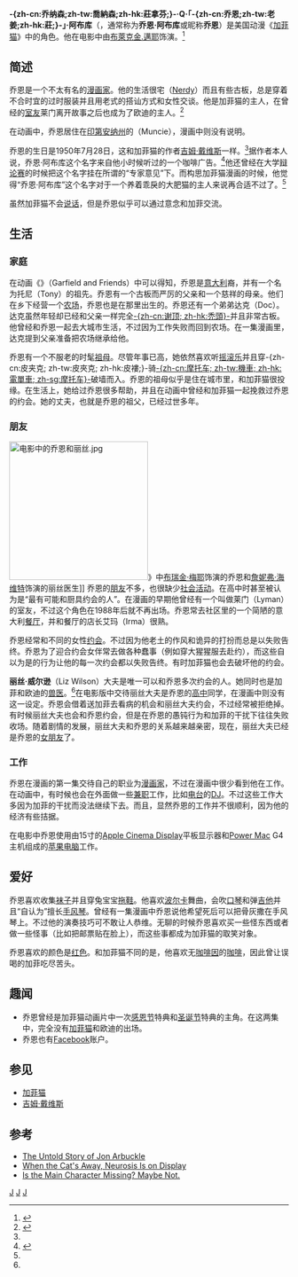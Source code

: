 {{NoteTA
|T=zh-cn:乔恩·阿布库;zh-tw:姜·艾伯克;zh-hk:莊阿北;
|1=zh-cn:乔恩·阿布库;zh-tw:姜·艾伯克;zh-hk:莊阿北;
|2=zh-cn:乔恩;zh-tw:老姜;zh-hk:阿北;
|3=zh-cn:阿布库;zh-tw:艾伯克;zh-hk:阿北;
|4=zh-cn:欧迪; zh-tw:歐弟; zh-hk:阿的;
|5=zh-cn:大夫; zh-tw:大夫; zh-hk:醫生;
}}
{{Infobox animanga character
| name         = 乔恩·阿布库
| series       =
| image        = 
| caption      = 加菲猫官方网站上的乔恩·阿布库截图
| first        = 1978年6月19日
| creator      = [[吉姆·戴维斯|吉姆·戴维斯]]
| portrayer   = [[布萊克金·邁耶|布萊克金·邁耶]]（真人电影）
| voiced by    =[[Thom_Huge|Thom Huge]]于大部分动画片中
| age          =29岁
| gender       =男
| species      =[[人类|人类]]
| born         =1950年7月28日
| occupation   =[[漫画家|漫画家]]
| relatives    =父亲<br/>母亲<br/>达克·阿布库（弟弟）<br/>祖母<br/>丽丝·威尔逊（女友）
}}
'''-{zh-cn:乔纳森;zh-tw:喬納森;zh-hk:莊拿芬;}-·Q·「-{zh-cn:乔恩;zh-tw:老姜;zh-hk:莊;}-」·阿布库'''（{{lang-en|Jonathan Q. "Jon" Arbuckle}}，通常称为'''乔恩·阿布库'''或昵称'''乔恩'''）是美国动漫《[[加菲猫|加菲猫]]》中的角色。他在电影中由[[布萊克金.邁耶|布萊克金.邁耶]]饰演。<ref>{{Cite web |url=http://www.douban.com/subject/1760104/ |title=豆瓣中的介绍 |access-date=2009-12-04 |archive-date=2009-12-24 |archive-url=https://web.archive.org/web/20091224000618/http://www.douban.com/subject/1760104/ }}</ref>

==简述==
乔恩是一个不太有名的[[漫画家|漫画家]]。他的生活很宅（[[Nerd|Nerdy]]）而且有些古板，总是穿着不合时宜的过时服装并且用老式的搭讪方式和女性交谈。他是加菲猫的主人，在曾经的[[室友|室友]]莱门离开故事之后也成为了欧迪的主人。<ref name="Bio">{{Cite web |url=http://en.allexperts.com/e/g/ga/garfield.htm |title=Garfield at AllExperts |accessdate=2009-12-04 |archive-date=2009-12-08 |archive-url=https://web.archive.org/web/20091208140548/http://en.allexperts.com/e/g/ga/garfield.htm |dead-url=no }}</ref>

在动画中，乔恩居住在[[印第安纳州|印第安纳州]]的{{tsl|en|Muncie, Indiana||曼西市}}（Muncie），漫画中则没有说明。

乔恩的生日是1950年7月28日，这和加菲猫的作者[[吉姆·戴维斯|吉姆·戴维斯]]一样。<ref name="Bio" />据作者本人说，乔恩·阿布库这个名字来自他小时候听过的一个咖啡广告。<ref name="Bio2">{{Cite web |url=http://www.garfield.com/about/character.html |title=加菲猫官方网站的介绍(英文) |accessdate=2009-12-04 |archive-date=2007-11-02 |archive-url=https://web.archive.org/web/20071102105804/http://garfield.com/about/character.html |dead-url=no }}</ref>他还曾经在大学[[辩论赛|辩论赛]]的时候把这个名字挂在所谓的“专家意见”下。而构思加菲猫漫画的时候，他觉得“乔恩·阿布库”这个名字对于一个养着乖戾的大肥猫的主人来说再合适不过了。<ref name="Bio2" />

虽然加菲猫不会[[说话|说话]]，但是乔恩似乎可以通过意念和加菲交流。

==生活==
===家庭===
在动画《{{tsl|en|Garfield and Friends||加菲猫和他的朋友们}}》（Garfield and Friends）中可以得知，乔恩是[[意大利|意大利]]裔，并有一个名为托尼（Tony）的祖先。乔恩有一个古板而严厉的父亲和一个慈祥的母亲。他们在乡下经营一个[[农场|农场]]，乔恩也是在那里出生的。乔恩还有一个弟弟达克（Doc）。达克虽然年轻却已经和父亲一样完全[[禿頭|-{zh-cn:谢顶; zh-hk:禿頭}-]]并且非常古板。他曾经和乔恩一起去大城市生活，不过因为工作失败而回到农场。在一集漫画里，达克提到父亲准备把农场继承给他。

乔恩有一个不服老的时髦[[祖母|祖母]]。尽管年事已高，她依然喜欢听[[摇滚乐|摇滚乐]]并且穿-{zh-cn:皮夹克; zh-tw:皮夾克; zh-hk:皮褸;}-骑[[摩托车|-{zh-cn:摩托车; zh-tw:機車; zh-hk:電單車; zh-sg:摩托车}-]]破墙而入。乔恩的祖母似乎是住在城市里，和加菲猫很投缘。在生活上，她给过乔恩很多帮助，并且在动画中曾经和加菲猫一起挽救过乔恩的约会。她的丈夫，也就是乔恩的祖父，已经过世多年。

===朋友===
[[File:电影中的乔恩和丽丝.jpg|250px]]》中[[布瑞金·梅耶|布瑞金·梅耶]]饰演的乔恩和[[珍妮佛·樂芙·休伊|詹妮弗·海维特]]饰演的丽丝医生]]
乔恩的[[朋友|朋友]]不多，也很缺少[[社交|社会活动]]。在高中时甚至被认为是“最有可能和厨具约会的人”。在漫画的早期他曾经有一个叫做莱门（Lyman）的室友，不过这个角色在1988年后就不再出场。乔恩常去社区里的一个简陋的意大利[[餐厅|餐厅]]，并和餐厅的店长艾玛（Irma）很熟。

乔恩经常和不同的女性[[约会|约会]]。不过因为他老土的作风和诡异的打扮而总是以失败告终。乔恩为了迎合约会女伴常去做各种蠢事（例如穿大猩猩服去赴约），而这些自以为是的行为让他的每一次约会都以失败告终。有时加菲猫也会去破坏他的约会。

'''丽丝·威尔逊'''（Liz Wilson）大夫是唯一可以和乔恩多次约会的人。她同时也是加菲和欧迪的[[兽医|兽医]]。<ref name="Bio" />在电影版中交待丽丝大夫是乔恩的[[高中|高中]]同学，在漫画中则没有这一设定。乔恩会借着送加菲去看病的机会和丽丝大夫约会，不过经常被拒绝掉。有时候丽丝大夫也会和乔恩约会，但是在乔恩的愚钝行为和加菲的干扰下往往失败收场。随着剧情的发展，丽丝大夫和乔恩的关系越来越亲密，现在，丽丝大夫已经是乔恩的[[女朋友|女朋友]]了。

===工作===
乔恩在漫画的第一集交待自己的职业为[[漫画家|漫画家]]，不过在漫画中很少看到他在工作。在动画中，有时候也会在外面做一些[[兼职|兼职]]工作，比如[[电台|电台]]的[[DJ|DJ]]。不过这些工作大多因为加菲的干扰而没法继续下去。而且，显然乔恩的工作并不很顺利，因为他的经济有些拮据。

在电影中乔恩使用由15寸的[[Apple_Cinema_Display|Apple Cinema Display]]平板显示器和[[Power_Mac|Power Mac]] G4主机组成的[[苹果机|苹果电脑]]工作。

==爱好==
乔恩喜欢收集[[袜子|袜子]]并且穿兔宝宝[[拖鞋|拖鞋]]。他喜欢[[波尔卡|波尔卡]]舞曲，会吹[[口琴|口琴]]和弹[[吉他|吉他]]并且“自认为”擅长[[手风琴|手风琴]]。曾经有一集漫画中乔恩说他希望死后可以把骨灰撒在手风琴上。不过他的演奏技巧可不敢让人恭维。无聊的时候乔恩喜欢买一些怪东西或者做一些怪事（比如把邮票贴在脸上），而这些事都成为加菲猫的取笑对象。

乔恩喜欢的颜色是[[红色|红色]]。和加菲猫不同的是，他喜欢无[[咖啡因|咖啡因]]的[[咖啡|咖啡]]，因此曾让误喝的加菲吃尽苦头。

==趣闻==
*乔恩曾经是加菲猫动画片中一次[[感恩节|感恩节]]特典和[[圣诞节|圣诞节]]特典的主角。在这两集中，完全没有[[加菲猫|加菲猫]]和欧迪的出场。
*乔恩也有[[Facebook|Facebook]]账户。

==参见==
*[[加菲猫|加菲猫]]
*[[吉姆·戴维斯|吉姆·戴维斯]]

==参考==
<references/>
*[https://web.archive.org/web/20150529195237/http://www.updatesnews.com/the-untold-story-of-jon-arbuckle/ The Untold Story of Jon Arbuckle]
*[http://www.washingtonpost.com/wp-dyn/content/article/2008/04/03/AR2008040303083.html When the Cat's Away, Neurosis Is on Display] {{Wayback|url=http://www.washingtonpost.com/wp-dyn/content/article/2008/04/03/AR2008040303083.html |date=20110629045058 }}
*[http://www.nytimes.com/2008/06/02/business/media/02garfield.html?_r=0 Is the Main Character Missing? Maybe Not.] {{Wayback|url=http://www.nytimes.com/2008/06/02/business/media/02garfield.html?_r=0 |date=20191119053657 }}

{{加菲貓}}
[[Category:漫畫角色|J]]
[[Category:動畫角色|J]]
[[Category:加菲貓|J]]